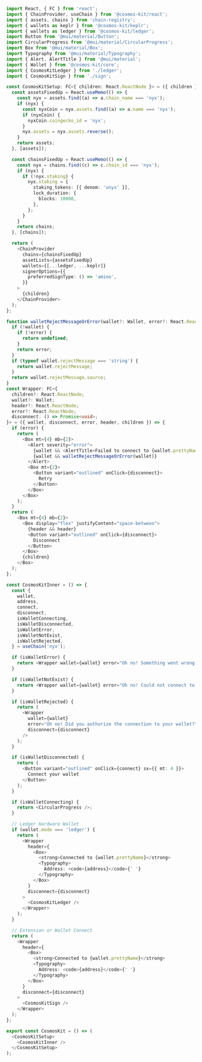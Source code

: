 ```ts copy filename="CosmosKit example code:"
import React, { FC } from 'react';
import { ChainProvider, useChain } from '@cosmos-kit/react';
import { assets, chains } from 'chain-registry';
import { wallets as keplr } from '@cosmos-kit/keplr';
import { wallets as ledger } from '@cosmos-kit/ledger';
import Button from '@mui/material/Button';
import CircularProgress from '@mui/material/CircularProgress';
import Box from '@mui/material/Box';
import Typography from '@mui/material/Typography';
import { Alert, AlertTitle } from '@mui/material';
import { Wallet } from '@cosmos-kit/core';
import { CosmosKitLedger } from './ledger';
import { CosmosKitSign } from './sign';

const CosmosKitSetup: FC<{ children: React.ReactNode }> = ({ children }) => {
  const assetsFixedUp = React.useMemo(() => {
    const nyx = assets.find((a) => a.chain_name === 'nyx');
    if (nyx) {
      const nyxCoin = nyx.assets.find((a) => a.name === 'nyx');
      if (nyxCoin) {
        nyxCoin.coingecko_id = 'nyx';
      }
      nyx.assets = nyx.assets.reverse();
    }
    return assets;
  }, [assets]);

  const chainsFixedUp = React.useMemo(() => {
    const nyx = chains.find((c) => c.chain_id === 'nyx');
    if (nyx) {
      if (!nyx.staking) {
        nyx.staking = {
          staking_tokens: [{ denom: 'unyx' }],
          lock_duration: {
            blocks: 10000,
          },
        };
      }
    }
    return chains;
  }, [chains]);

  return (
    <ChainProvider
      chains={chainsFixedUp}
      assetLists={assetsFixedUp}
      wallets={[...ledger, ...keplr]}
      signerOptions={{
        preferredSignType: () => 'amino',
      }}
    >
      {children}
    </ChainProvider>
  );
};

function walletRejectMessageOrError(wallet?: Wallet, error?: React.ReactNode) {
  if (!wallet) {
    if (!error) {
      return undefined;
    }
    return error;
  }
  if (typeof wallet.rejectMessage === 'string') {
    return wallet.rejectMessage;
  }
  return wallet.rejectMessage.source;
}
const Wrapper: FC<{
  children?: React.ReactNode;
  wallet?: Wallet;
  header?: React.ReactNode;
  error?: React.ReactNode;
  disconnect: () => Promise<void>;
}> = ({ wallet, disconnect, error, header, children }) => {
  if (error) {
    return (
      <Box mt={4} mb={2}>
        <Alert severity="error">
          {wallet && <AlertTitle>Failed to connect to {wallet.prettyName}</AlertTitle>}
          {wallet && walletRejectMessageOrError(wallet)}
        </Alert>
        <Box mt={2}>
          <Button variant="outlined" onClick={disconnect}>
            Retry
          </Button>
        </Box>
      </Box>
    );
  }
  return (
    <Box mt={4} mb={2}>
      <Box display="flex" justifyContent="space-between">
        {header && header}
        <Button variant="outlined" onClick={disconnect}>
          Disconnect
        </Button>
      </Box>
      {children}
    </Box>
  );
};

const CosmosKitInner = () => {
  const {
    wallet,
    address,
    connect,
    disconnect,
    isWalletConnecting,
    isWalletDisconnected,
    isWalletError,
    isWalletNotExist,
    isWalletRejected,
  } = useChain('nyx');

  if (isWalletError) {
    return <Wrapper wallet={wallet} error="Oh no! Something went wrong." disconnect={disconnect} />;
  }

  if (isWalletNotExist) {
    return <Wrapper wallet={wallet} error="Oh no! Could not connect to that wallet." disconnect={disconnect} />;
  }

  if (isWalletRejected) {
    return (
      <Wrapper
        wallet={wallet}
        error="Oh no! Did you authorize the connection to your wallet?"
        disconnect={disconnect}
      />
    );
  }

  if (isWalletDisconnected) {
    return (
      <Button variant="outlined" onClick={connect} sx={{ mt: 4 }}>
        Connect your wallet
      </Button>
    );
  }

  if (isWalletConnecting) {
    return <CircularProgress />;
  }

  // Ledger Hardware Wallet
  if (wallet.mode === 'ledger') {
    return (
      <Wrapper
        header={
          <Box>
            <strong>Connected to {wallet.prettyName}</strong>
            <Typography>
              Address: <code>{address}</code>{' '}
            </Typography>
          </Box>
        }
        disconnect={disconnect}
      >
        <CosmosKitLedger />
      </Wrapper>
    );
  }

  // Extension or Wallet Connect
  return (
    <Wrapper
      header={
        <Box>
          <strong>Connected to {wallet.prettyName}</strong>
          <Typography>
            Address: <code>{address}</code>{' '}
          </Typography>
        </Box>
      }
      disconnect={disconnect}
    >
      <CosmosKitSign />
    </Wrapper>
  );
};

export const CosmosKit = () => (
  <CosmosKitSetup>
    <CosmosKitInner />
  </CosmosKitSetup>
);
```